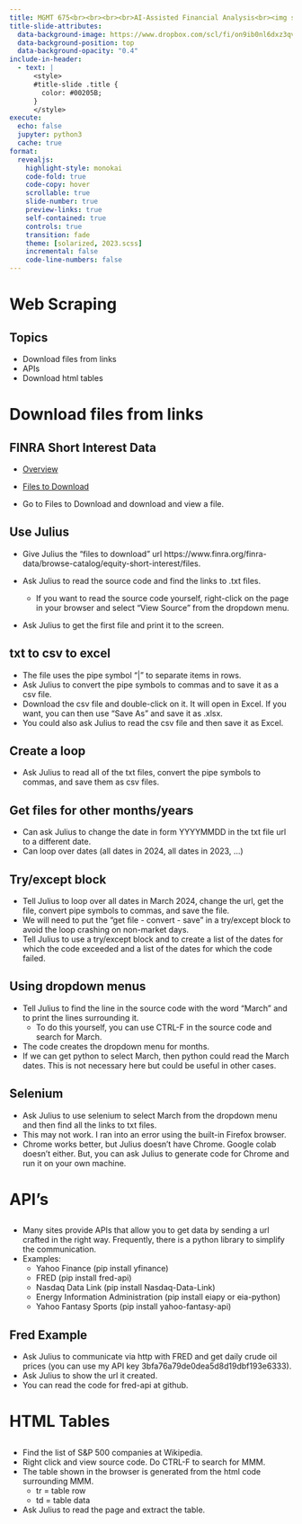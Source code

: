 ```yaml
---
title: MGMT 675<br><br><br><br>AI-Assisted Financial Analysis<br><img src="RiceBusiness-transparent-logo-sm.png"  height=100>
title-slide-attributes:
  data-background-image: https://www.dropbox.com/scl/fi/on9ib0nl6dxz3qvkhveki/image10.webp?rlkey=hxghvn02fmwxwe2o0j3hboudl&dl=1
  data-background-position: top
  data-background-opacity: "0.4"
include-in-header:
  - text: |
      <style>
      #title-slide .title {
        color: #00205B;
      }
      </style>
execute:
  echo: false
  jupyter: python3
  cache: true
format: 
  revealjs:
    highlight-style: monokai
    code-fold: true
    code-copy: hover
    scrollable: true
    slide-number: true
    preview-links: true
    self-contained: true
    controls: true
    transition: fade
    theme: [solarized, 2023.scss]
    incremental: false
    code-line-numbers: false
---
```


# Web Scraping

## Topics

- Download files from links
- APIs
- Download html tables

# Download files from links

## FINRA Short Interest Data

- [Overview](https://www.finra.org/finra-data/browse-catalog/equity-short-interest)

- [Files to Download](https://www.finra.org/finra-data/browse-catalog/equity-short-interest/files)

- Go to Files to Download and download and view a file.

## Use Julius

- Give Julius the "files to download" url https://www.finra.org/finra-data/browse-catalog/equity-short-interest/files.

- Ask Julius to read the source code and find the links to .txt files.

  - If you want to read the source code yourself, right-click on the page in your browser and select "View Source" from the dropdown menu.

- Ask Julius to get the first file and print it to the screen.

## txt to csv to excel

- The file uses the pipe symbol "|" to separate items in rows.
- Ask Julius to convert the pipe symbols to commas and to save it as a csv file.
- Download the csv file and double-click on it.  It will open in Excel.  If you want, you can then use "Save As" and save it as .xlsx.
- You could also ask Julius to read the csv file and then save it as Excel.

## Create a loop

- Ask Julius to read all of the txt files, convert the pipe symbols to commas, and save them as csv files.

## Get files for other months/years

- Can ask Julius to change the date in form YYYYMMDD in the txt file url to a different date.
- Can loop over dates (all dates in 2024, all dates in 2023, ...)

## Try/except block

- Tell Julius to loop over all dates in March 2024, change the url, get the file, convert pipe symbols to commas, and save the file.
- We will need to put the "get file - convert - save" in a try/except block to avoid the loop crashing on non-market days.
- Tell Julius to use a try/except block and to create a list of the dates for which the code exceeded and a list of the dates for which the code failed.


## Using dropdown menus

- Tell Julius to find the line in the source code with the word "March" and to print the lines surrounding it.
  - To do this yourself, you can use CTRL-F in the source code and search for March.
- The code creates the dropdown menu for months.
- If we can get python to select March, then python could read the March dates.  This is not necessary here but could be useful in other cases.

## Selenium

- Ask Julius to use selenium to select March from the dropdown menu and then find all the links to txt files.
- This may not work.  I ran into an error using the built-in Firefox browser.
- Chrome works better, but Julius doesn't have Chrome.  Google colab doesn't either.  But, you can ask Julius to generate code for Chrome and run it on your own machine.

# API's

##

- Many sites provide APIs that allow you to get data by sending a url crafted in the right way.  Frequently, there is a python library to simplify the communication.
- Examples:
  - Yahoo Finance (pip install yfinance)
  - FRED (pip install fred-api)
  - Nasdaq Data Link (pip install Nasdaq-Data-Link)
  - Energy Information Administration (pip install eiapy or eia-python)
  - Yahoo Fantasy Sports (pip install yahoo-fantasy-api)

## Fred Example

- Ask Julius to communicate via http with FRED and get daily crude oil prices (you can use my API key 3bfa76a79de0dea5d8d19dbf193e6333).
- Ask Julius to show the url it created.
- You can read the code for fred-api at github.

# HTML Tables

##

- Find the list of S&P 500 companies at Wikipedia.  
- Right click and view source code.  Do CTRL-F to search for MMM.
- The table shown in the browser is generated from the html code surrounding MMM.
  - tr = table row
  - td = table data
- Ask Julius to read the page and extract the table.
